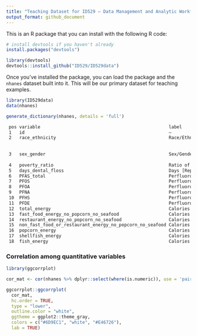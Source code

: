 ```yaml
---
title: "Teaching Dataset for ID529 — Data Management and Analytic Workflows in R  <a href='https://id529.github.io'><img src='https://github.com/ID529/lectures/raw/testa_dec19/graphics/id529-sticker.png' align='right' height='139' /></a>"
output_format: github_document
---
```


This is an R package that you can install with the following R code: 

```r
# install devtools if you haven't already
install.packages("devtools")

library(devtools)
devtools::install_github("ID529/ID529data")
```

Once you've installed the package, you can load the package and the `nhanes`
dataset built into it. This will be our primary dataset for teaching examples.

```r
library(ID529data)
data(nhanes)
```

```r
generate_dictionary(nhanes, details = 'full')
```

```txt
 pos variable                                                 label                                                                                                               col_type values              
 1   id                                                       —                                                                                                                   chr      range: 73568 - 83726
 2   race_ethnicity                                           Race/Ethnicity                                                                                                      fct      Non-Hispanic White  
                                                                                                                                                                                           Non-Hispanic Black  
                                                                                                                                                                                           Hispanic            
 3   sex_gender                                               Sex/Gender [as binary]                                                                                              fct      Male                
                                                                                                                                                                                           Female              
 4   poverty_ratio                                            Ratio of Household Income to US Federal Poverty Line. The value was not computed if the respondent only reported i~ dbl      range: 0 - 5        
 5   days_dental_floss                                        Days [Reported] Respondents Floss per Week [days/week]                                                              dbl      range: 0 - 7        
 6   PFAS_total                                               Perfluoroalkyl and Polyfluoroalkyl Substances [ng/mL]                                                               dbl      range: 0.49 - 1423.1
 7   PFOS                                                     Perfluorooctane Sulfonate [ng/mL]                                                                                   dbl      range: 0.14 - 1403  
 8   PFOA                                                     Perfluorooctanoic Acid [ng/mL]                                                                                      dbl      range: 0.14 - 85.27 
 9   PFNA                                                     Perfluorononanoic Acid [ng/mL]                                                                                      dbl      range: 0.07 - 16.3  
 10  PFHS                                                     Perfluorohexane Sulfonate [ng/mL]                                                                                   dbl      range: 0.07 - 33.9  
 11  PFDE                                                     Perfluorodecanoic Acid [ng/mL]                                                                                      dbl      range: 0.07 - 51.3  
 12  total_energy                                             Calories in Daily Dietary Intake [reported] [kCal]                                                                  dbl      range: 130 - 12108  
 13  fast_food_energy_no_popcorn_no_seafood                   Calories from fast food excluding popcorn and seafood in daily dietary recall [kCal]                                dbl      range: 0 - 7539     
 14  restaurant_energy_no_popcorn_no_seafood                  Calories from food at restaurants excluding popcorn and seafood in daily dietary recall [kCal]                      dbl      range: 0 - 3424     
 15  non_fast_food_or_restaurant_energy_no_popcorn_no_seafood Calories from food that is not from fast food or restaurants excluding popcorn and seafood in dietary recall [kCal] dbl      range: 0 - 10765    
 16  popcorn_energy                                           Calories from popcorn in dietary recall [kCal]                                                                      dbl      range: 0 - 852      
 17  shellfish_energy                                         Calories from shellfish in dietary recall [kCal]                                                                    dbl      range: 0 - 1039     
 18  fish_energy                                              Calories from fish in dietary recall [kCal]                                                                         dbl      range: 0 - 1518     
```

### Correlation among quantitative variables

```r
library(ggcorrplot)

cor_mat <- cor(nhanes %>% dplyr::select(where(is.numeric)), use = 'pairwise.complete.obs')

ggcorrplot::ggcorrplot(
  cor_mat,
  hc.order = TRUE,
  type = "lower",
  outline.color = "white",
  ggtheme = ggplot2::theme_gray,
  colors = c("#6D9EC1", "white", "#E46726"),
  lab = TRUE)
```
